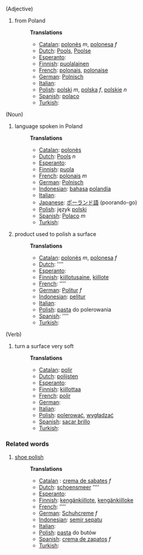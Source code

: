 (Adjective)

#from Poland
#:'''Translations'''
#:*[[Catalan]]: [[polonès]] ''m'', [[polonesa]] ''f''
#:*[[Dutch]]: [[Pools]], [[Poolse]]
#:*[[Esperanto]]: [[]]
#:*[[Finnish]]: [[puolalainen]]
#:*[[French]]: [[polonais]], [[polonaise]]
#:*[[German]]: [[Polnisch]]
#:*[[Italian]]: [[]]
#:*[[Polish]]: [[polski]] ''m'', [[polska]] ''f'', [[polskie]] ''n''
#:*[[Spanish]]: [[polaco]]
#:*[[Turkish]]: [[]]

(Noun)

#language spoken in Poland
#:'''Translations'''
#:*[[Catalan]]: [[polonès]]
#:*[[Dutch]]: [[Pools]] ''n''
#:*[[Esperanto]]: [[]]
#:*[[Finnish]]: [[puola]]
#:*[[French]]: [[polonais]] ''m''
#:*[[German]]: [[Polnisch]]
#:*[[Indonesian]]: [[bahasa]] [[polandia]]
#:*[[Italian]]: [[]]
#:*[[Japanese]]: [[ポーランド語]] (poorando-go)
#:*[[Polish]]: język [[polski]]
#:*[[Spanish]]: [[Polaco]] ''m''
#:*[[Turkish]]: [[]]
#:
#product used to polish a surface
#:'''Translations'''
#:*[[Catalan]]: [[polonès]] ''m'', [[polonesa]] ''f''
#:*[[Dutch]]: [[]] ''''
#:*[[Esperanto]]: [[]]
#:*[[Finnish]]: [[kiillotusaine]], [[kiillote]]
#:*[[French]]: [[]] ''''
#:*[[German]]: [[Politur]] ''f''
#:*[[Indonesian]]: [[pelitur]]
#:*[[Italian]]: [[]]
#:*[[Polish]]: [[pasta]] do polerowania
#:*[[Spanish]]: [[]] ''''
#:*[[Turkish]]: [[]]

(Verb)

#turn a surface very soft
#:'''Translations'''
#:*[[Catalan]]: [[polir]]
#:*[[Dutch]]: [[polijsten]]
#:*[[Esperanto]]: [[]]
#:*[[Finnish]]: [[kiillottaa]]
#:*[[French]]: [[polir]]
#:*[[German]]: [[]]
#:*[[Italian]]: [[]]
#:*[[Polish]]: [[polerować]], [[wygładzać]]
#:*[[Spanish]]: [[sacar brillo]]
#:*[[Turkish]]: [[]]

===Related words===

#[[shoe polish]]
#:'''Translations'''
#:*[[Catalan]] : [[crema de sabates]] ''f''
#:*[[Dutch]]: [[schoensmeer]] ''''
#:*[[Esperanto]]: [[]]
#:*[[Finnish]]: [[kengänkiillote]], [[kengänkiilloke]]
#:*[[French]]: [[]] ''''
#:*[[German]]: [[Schuhcreme]] ''f''
#:*[[Indonesian]]: [[semir sepatu]]
#:*[[Italian]]: [[]]
#:*[[Polish]]: [[pasta]] do butów
#:*[[Spanish]]: [[crema de zapatos]] ''f''
#:*[[Turkish]]: [[]]